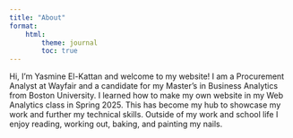 ```yaml
---
title: "About"
format:
    html:
        theme: journal
        toc: true
---
```


Hi, I'm Yasmine El-Kattan and welcome to my website! I am a Procurement Analyst at Wayfair and a candidate for my Master's in Business Analytics from Boston University. I learned how to make my own website in my Web Analytics class in Spring 2025. This has become my hub to showcase my work and further my technical skills. Outside of my work and school life I enjoy reading, working out, baking, and painting my nails.